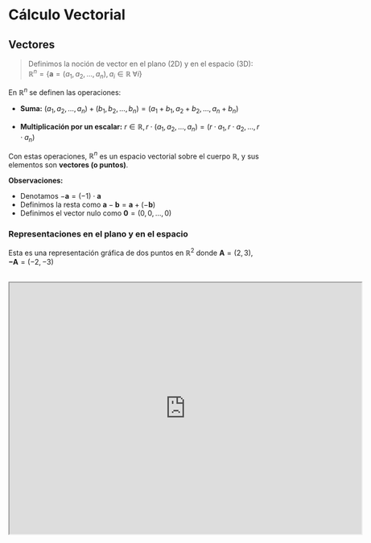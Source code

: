 # Cálculo Vectorial

## Vectores 

> Definimos la noción de vector en el plano (2D) y en el espacio (3D):\
$\mathbb{R}^n = \{ \mathbf{a} = (a_1, a_2, \ldots, a_n), a_i \in \mathbb{R} \;  \forall i \}$

En $\mathbb{R}^n$ se definen las operaciones:

- **Suma:** $(a_1, a_2, \ldots, a_n) + (b_1, b_2, \ldots, b_n) = (a_1 + b_1, a_2 + b_2, \ldots, a_n + b_n)$

- **Multiplicación por un escalar:** $r \in \mathbb{R}, r \cdot (a_1, a_2, \ldots, a_n) = (r \cdot a_1, r \cdot a_2, \ldots, r \cdot a_n)$

Con estas operaciones, $\mathbb{R}^n$ es un espacio vectorial sobre el cuerpo $\mathbb{R}$, y sus elementos son **vectores (o puntos)**.

**Observaciones:**

- Denotamos $- \mathbf{a} = (-1) \cdot \mathbf{a}$ 
- Definimos la resta como $\mathbf{a} - \mathbf{b} = \mathbf{a} + (- \mathbf{b})$
- Definimos el vector nulo como $\mathbf{0} = (0, 0, \ldots, 0)$

### Representaciones en el plano y en el espacio

Esta es una representación gráfica de dos puntos en $\mathbb{R}^2$ donde $\mathbf{A} = (2,3), \mathbf{-A} = (-2,-3)$

<br />

<iframe scrolling="no" title="puntos en el plano" src="https://www.geogebra.org/material/iframe/id/zenympdb/width/700/height/500/border/888888/sfsb/true/smb/false/stb/false/stbh/false/ai/false/asb/false/sri/false/rc/false/ld/false/sdz/true/ctl/false" width="700px" height="500px" allowFullScreen />

Y esta es una representación gráfica de los vectores $\mathbf{a} = (2,3), - \mathbf{a} = (-2,-3)$ en $\mathbb{R}^2$, como puede observarse, los vectores parten desde el origen.

En este ejemplo comparten la misma dirección y longitud pero no el mismo sentido.

<br />

<iframe scrolling="no" title="Vectores en el plano" src="https://www.geogebra.org/material/iframe/id/s7jmqbqb/width/700/height/500/border/888888/sfsb/true/smb/false/stb/false/stbh/false/ai/false/asb/false/sri/false/rc/false/ld/false/sdz/true/ctl/false" width="700px" height="500px" allowFullScreen />

<br />

Esta es una representación de un punto en $\mathbb{R}^3$ donde $\mathbf{A} = (1,2,2)$

<br />

<iframe scrolling="no" title="punto en el espacio" src="https://www.geogebra.org/material/iframe/id/q2uk75sf/width/700/height/500/border/888888/sfsb/true/smb/false/stb/false/stbh/false/ai/false/asb/false/sri/false/rc/false/ld/false/sdz/true/ctl/false" width="700px" height="500px" allowFullScreen />

Esta es una representación gráfica del vector $\mathbf{a} = (2,3,3)$ en $\mathbb{R}^{3}$

<br />

<iframe scrolling="no" title="vector en el espacio" src="https://www.geogebra.org/material/iframe/id/uvqjjhpd/width/700/height/500/border/888888/sfsb/true/smb/false/stb/false/stbh/false/ai/false/asb/false/sri/false/rc/false/ld/false/sdz/true/ctl/false" width="700px" height="500px" allowFullScreen />

### Regla del paralelogramo

> Dados dos vectores, al completarlos con un paralelogramo, **la diagonal del paralelogramo es igual a la suma de los vectores**.

## Producto escalar

> Dados $\mathbf{a}, \mathbf{b} \in \mathbb{R}^n$ con $\mathbf{a} = (a_1, a_2, \ldots, a_n), \mathbf{b} = (b_1, b_2, \ldots, b_n)$, se define el **producto escalar** como:

```math 
<\mathbf{a}, \mathbf{b}> = a_1 \cdot b_1 + a_2 \cdot b_2 + \ldots + a_n \cdot b_n = \sum_{j=1}^{n} a_j \cdot b_j
```

### Propiedades - Producto escalar

Dados $\mathbf{a}, \mathbf{b}, \mathbf{c} \in \mathbb{R}^n$ y $r \in \mathbb{R}$, se cumplen las siguientes propiedades:

**1)** $<\mathbf{a}, \mathbf{b}> \; = \; <\mathbf{b}, \mathbf{a}>$

**2)** $<\mathbf{a} + \mathbf{b}, \mathbf{c}> \; = \; <\mathbf{a}, \mathbf{c}> + <\mathbf{b}, \mathbf{c}> \land <\mathbf{a}, \mathbf{b} + \mathbf{c}> \; = \; <\mathbf{a}, \mathbf{b}> + <\mathbf{a}, \mathbf{c}>$

**3)** $r <\mathbf{a}, \mathbf{b}> \; = \; <r \; \mathbf{a}, \mathbf{b}> \; = \; <\mathbf{a}, r \; \mathbf{b}>$

**4)** $<\mathbf{a}, \mathbf{a}> \; \geq \; 0$ 

**5)** $<\mathbf{a}, \mathbf{a}> \; = \; 0 \; \iff \; \mathbf{a} = 0$

## Norma de un vector

> Geométricamente en $\mathbb{R}^2, \mathbb{R}^3$ el valor de $||\mathbf{a}||$ es la longitud del vector $\mathbf{a}$. 

En $\mathbb{R}^2$ $||\mathbf{a}|| = \sqrt{\mathbf{a}_1^2 + \mathbf{a}_2^2}$ (Teorema de Pitágoras)

En $\mathbb{R}^3$ $||\mathbf{a}|| = \sqrt{\mathbf{a}_1^2 + \mathbf{a}_2^2 + \mathbf{a}_3^2}$ (Teorema de Pitágoras 2 veces)

- $||\mathbf{a}||$ es la **distancia al origen**, $d(\mathbf{a}, 0) = ||\mathbf{a}||$

- $||\mathbf{a} - \mathbf{b}|| = d(\mathbf{a}, \mathbf{b})$ (distancia entre dos puntos)

### Propiedades de la norma de un vector

Dado $\mathbf{a}, \mathbf{b} \in \mathbb{R}^n$ y $r \in \mathbb{R}$, se cumplen las siguientes propiedades:

**1)** $||\mathbf{a}|| \geq 0 \land ||\mathbf{a}|| = 0 \iff \mathbf{a} = (0, 0, \ldots, 0)$

**2)** $||r \cdot \mathbf{a}|| = |r| \cdot ||\mathbf{a}||$

**3)** $||\mathbf{a} + \mathbf{b}|| \leq ||\mathbf{a}|| + ||\mathbf{b}||$ (**Desigualdad triangular**)

**4)** $<\mathbf{a}, \mathbf{b}> \; = \; ||\mathbf{a}|| \cdot ||\mathbf{b}|| \cdot \cos(\theta), \; 0 \leq \theta \leq \pi$ 

**5)** $|<\mathbf{a}, \mathbf{b}>| \leq ||\mathbf{a}|| \cdot ||\mathbf{b}||$ (**Desigualdad de Cauchy-Schwarz**)

## Ángulo entre dos vectores

> Dados $\mathbf{a}, \mathbf{b} \neq 0, \in \mathbb{R}^n$, decimos que:

- Son **ortogonales** (o perpendiculares) si $<\mathbf{a}, \mathbf{b}> = 0$

Si esto es cierto, entonces $\cos(\theta) = 0 \implies \theta = \frac{\pi}{2}$

- Son **paralelos** si $\mathbf{a} = r \cdot \mathbf{b}$ para algún $r \in \mathbb{R}$

Si esto es cierto, están en una misma recta, uno es múltiplo del otro.

## Rectas en el plano y en el espacio

> Sean $P_0, \mathbf{v} \in \mathbb{R}^n$ con $\mathbf{v} \neq 0$: 

- Los puntos $t\mathbf{v}$ con $t \in \mathbb{R}$ describen la recta $\ell_1$ que **tiene dirección $\mathbf{v}$ y pasa por el origen**.

- Los puntos $P_0 + t\mathbf{v}$ con $t \in \mathbb{R}$ describen la recta $\ell_2$ que **tiene dirección $\mathbf{v}$ y pasa por el punto $P_0$**.

### Ecuación vectorial de una recta

> La recta $\ell$ que pasa por el punto $P_0$ y tiene dirección $\mathbf{v}$ es el conjunto de todos los puntos tales que: 

```math
\underline{\overline{\mathbf{X}}} = (x, y) \in \mathbb{R}^2 \lor (x, y, z) \in \mathbb{R}^3 
```

```math
\underline{\overline{\mathbf{X}}} = P_0 + t\mathbf{v} \;,\; t \in \mathbb{R}
```

Siendo la última ecuación la **ecuación vectorial de la recta**.

## Tipos de rectas 

> **Rectas paralelas:** Dos rectas son paralelas si sus vectores dirección son paralelos.

> **Rectas perpendiculares:** Dos rectas son perpendiculares si sus vectores dirección son ortogonales.

### Recta que pasa por dos puntos

La ecuación vectorial de la recta que pasa por los puntos $P_0, P_1$ es:

```math
\underline{\overline{\mathbf{X}}} = P_0 + t(P_1 - P_0) \;,\; t \in \mathbb{R}
```

### Ecuación paramétrica de una recta en el plano

Sean $P_0 = (x_0, y_0), \; \mathbf{v} = (v_1, v_2) \neq 0, \; r \in \mathbb{R}$ y considerando la equivalencia entre: 

```math 
\begin{align*}
  \underline{\overline{\mathbf{X}}} &= P_0 + t\mathbf{v}\\
  (x, y) &= (x_0, y_0) + t(v_1, v_2)
\end{align*}
```

Definimos la ecuación paramétrica como: 

```math
EP = 
\begin{cases}
x = x_0 + tv_1 \\
y = y_0 + tv_2
\end{cases}
```

Suponiendo que $v_1 \neq 0$, despejando $t$ de la primera ecuación obtenemos:

```math
t = \frac{x - x_0}{v_1}
```

Sustituyendo $t$ en la segunda ecuación obtenemos:

```math
y = y_0 + (\frac{x - x_0}{v_1})\;v_2
```

Con estos datos, podemos obtener el valor de la pendiente de la recta y la ordenada al origen.

```math 
\frac{v_2}{v_1}\;x + (y_0 - \frac{v_2}{v_1}\;x_0) = y
```

Forma **explícita** de la recta: 

```math
y = ax + b
```

Forma **implícita** de la recta: 

```math
ax - y + b = 0
```

### Ecuación paramétrica de una recta en el espacio

Sean $P_0 = (x_0, y_0, z_0), \; \mathbf{v} = (v_1, v_2, v_3) \neq 0, \; r \in \mathbb{R}$ y considerando la equivalencia entre: 

```math
\underline{\overline{\mathbf{X}}} = P_0 + t\mathbf{v} \;,\; t \in \mathbb{R}
```

```math
(x, y, z) = (x_0, y_0, z_0) + t(v_1, v_2, v_3)
```

Definimos la ecuación paramétrica como: 

```math
EP =
\begin{cases}
x = x_0 + tv_1 \\
y = y_0 + tv_2 \\
z = z_0 + tv_3
\end{cases}
```

No posee forma explícita o implícita. 

## Planos en el espacio

### Ecuación vectorial de un plano

> Dados $\mathbf{v}, \mathbf{w} \in \mathbb{R}^3$ con $\mathbf{v} \neq 0 \neq \mathbf{w} \land \mathbf{v} \neq s \mathbf{w}$, y dado $P \in \mathbb{R}^3 \land r, s \in \mathbb{R}$ definimos la **ecuación vectorial de un plano**:

```math
\underline{\overline{\mathbf{X}}} = P + s\mathbf{v} + t\mathbf{w} 
```

Por geometría euclideana sabemos que un plano queda determinado por alguna de estas posibilidades: 

**1)** Tres puntos no colineales

**2)** Una recta y un punto fuera de ella 

**3)** Dos rectas paralelas (distintas)

Para el **primer caso**: 

Sean los puntos $P, Q, R$ no colineales (no son paralelos), $P - Q$ y $R - Q$ dos vectores no nulos y no paralelos que generan el plano. 

La ecuación vectorial del plano es: 

```math
\underline{\overline{\mathbf{X}}} = P + t(P - Q) + r(R - Q), \; t, r \in \mathbb{R}
```

Para el **segundo caso**: 

Si tenemos una recta $\ell$ y un punto $P$ fuera de ella, entonces eligiendo dos puntos $Q$ y $R$ en la recta, tenemos tres puntos no colineales y aplicamos el caso anterior.

Para el **tercer caso**:

Si tenemos dos rectas paralelas, entonces eligiendo un punto $P$ y $Q$ en cada recta, y un punto $R$ sobre la otra recta, aplicamos el caso anterior.

### Ecuación normal de un plano 

> Sea $\mathbf{n}$ un vector perpendicular a un plano y un punto $P_0$ por el que pasa, entonces la **ecuación normal de un plano** es:

```math
< \overline{\underline{X}} - P_0, \mathbf{n} > \; = \; 0 
```

Tal que $\overline{\underline{X}} - P_0$ es perpendicular a $\mathbf{n}$.

### Ecuación cartesiana del plano 

> Sean $\overline{\underline{X}} = (x, y, z), \; P_0 = (x_0, y_0, z_0), \; \mathbf{n} = (a, b, c)$, entonces la **ecuación cartesiana de un plano** es:

```math
ax + by + cz = d
```

## Producto Vectorial 

> Dados dos vectores $\mathbf{v} = (v_1, v_2, v_3), \; \mathbf{w} = (w_1, w_2, w_3)$, se define el **producto vectorial** $\mathbf{v} \times \mathbf{w}$ como:

```math
\mathbf{v} \times \mathbf{w} = (v_2w_3 - w_2v_3, w_1v_3 - v_1w_3, w_2v_1 - v_2w_1)
```

Esto nos sirve para pasar la ecuación vectorial del plano a la ecuación normal del plano.

Sabiendo la ecuación vectorial del plano que pasa por $P$ y tiene dirección $\mathbf{v}, \mathbf{w}$: 

```math
\underline{\overline{\mathbf{X}}} = P + s\mathbf{v} + t\mathbf{w} 
```

Como el vector $\mathbf{v} \times \mathbf{w}$ es ortogonal a $\mathbf{v}$ y $\mathbf{w}$, entonces podemos escribir la ecuación normal del plano como:

```math
< \overline{\underline{X}} - P, \mathbf{v} \times \mathbf{w} > \; = \; 0
```

## Calcular coseno del ángulo entre planos 

> Decimos que $\alpha$ es el ángulo entre dos planos si $\alpha$ es el ángulo entre sus vectores normales. 

**Ejemplo:** 

Obtener el coseno del ángulo entre los planos $x+y+z=0$ y $x+2zy+3z=1$:

Tenemos que $\mathbf{n}_1 = (1, 1, 1), \; \mathbf{n}_2 = (1, 2, 3)$, entonces:

```math
< \mathbf{n}_1, \mathbf{n}_2 > \; = \; 1 + 2 + 3 = 6 = ||\mathbf{n}_1|| \cdot ||\mathbf{n}_2|| \cdot \cos(\mathbf{n}_1, \mathbf{n}_2)
```

Como $||\mathbf{n}_1|| = \sqrt{3} \land ||\mathbf{n}_2|| = \sqrt{14}$, entonces:


```math
\cos(\mathbf{n}_1, \mathbf{n}_2) = \frac{< \mathbf{n}_1, \mathbf{n}_2>}{||\mathbf{n}_1|| \cdot ||\mathbf{n}_2||}
```

```math
\cos(\mathbf{n}_1, \mathbf{n}_2) = \frac{6}{\sqrt{3}\sqrt{14}}
```

## Funciones vectoriales

> Dados $f_i : \mathbb{R} \to \mathbb{R}, \; i = 1, \ldots, n$ definimos **función vectorial** a la función $f : \mathbb{R} \to \mathbb{R}^n$ dada por $f(t) = (f_1(t), f_2(t), \ldots, f_n(t))$. Donde los $f_i$ son las **funciones coordenadas de $f$**.

### Dominio de una función vectorial

El dominio de $f$ es $Dom(f) = \displaystyle{\cup_{i=1}^{n}} \; Dom(f_i)$

**Ejemplo:**
 
Dada la función $f(t) = (t+2, t^3)$, entonces como $Dom(f_1) = \mathbb{R} \land Dom(f_2) = \mathbb{R}$, entonces $Dom(f) = \mathbb{R}$

### Imagen de una función vectorial

Si $f : \mathbb{R} \to \mathbb{R}^n$ es una función vectorial, su imagen es el conjunto definido por: 

```math
Im(f) = \{ (y_1, \ldots, y_n) \in \mathbb{R}^n : \exists t \in Dom(f) \; | \; f(t) = (y_1, \ldots, y_n) \}
```

- En el plano decimos que la imagen de $f$ es una **curva en el plano**
- En el espacio decimos que la imagen de $f$ es una **curva en el espacio**

**Ejemplo:**

Dada la función $f(t) = (t, 2-t, 3+2t)$ dar su imagen en el espacio:

Sabemos que $Im(f)$ es una recta en el espacio paralela al vector $(1, -1, 2)$ ya que: 

```math
f(t) = (t, 2-t, 3+2t) = t \cdot (1, -1, 2) + (0, 2, 3)
```

Por lo tanto, la su imagen es: 

```math
Im(f) = \{ (y_1, y_2, y_3) \in \mathbb{R}^3 : (y_1, y_2, y_3) = t \cdot (1, -1, 2) + (0, 2, 3), t \in \mathbb{R} \}
```

### Límites de funciones vectoriales

> Dada $f : \mathbb{R} \to \mathbb{R}^n$ y $a \in Dom(f)$, definimos la derivada de $f$ en $t=a$ como: 

```math
f'(a) = \lim_{h \to 0} \frac{f(a+h) - f(a)}{h}
```

(Siempre que el límite exista)

Decimos que $f(a)$ es el **vector posición** y que $f'(a)$ es el **vector tangente** a la curva en $f(a)$

**Ejemplo:**

Sea $f(t) = (3, sen^2(t), 2t + 1)$ calcular $\displaystyle{\lim_{t \to 0}} \; f(t)$

```math
\displaystyle{\lim_{t \to 0}} \; f(t) = (3, sen^2(t), 2 \cdot 0 + 1) = (\displaystyle{\lim_{t \to 0}} \; 3, \displaystyle{\lim_{t \to 0}} \; sen^2(t), \displaystyle{\lim_{t \to 0}} \; 2t + 1) = (3, 0, 1)
```